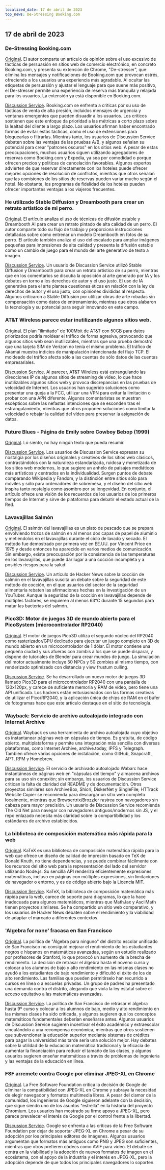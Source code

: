 ```yaml
---
localized_date: 17 de abril de 2023
top_news: De-Stressing Booking.com
---
```




<CallToAction />

<Steps>

## 17 de abril de 2023

### De-Stressing Booking.com

[Original](https://www.alexcharlton.co/projects/booking-com-de-stresser).
El autor comparte un artículo de opinión sobre el uso excesivo de tácticas de persuasión en sitios web de comercio electrónico, en concreto Booking.com, y presenta su extensión de Chrome, "De-stresser", que elimina los mensajes y notificaciones de Booking.com que provocan estrés, ofreciendo a los usuarios una experiencia más agradable. Al ocultar las etiquetas de persuasión y ajustar el lenguaje para que suene más positivo, el De-stresser permite una experiencia de reserva más tranquila y relajada para los usuarios. La extensión ya está disponible en Booking.com.

[Discussion Service](http://news.ycombinator.com/item?id=35590734).
Booking.com se enfrenta a críticas por su uso de tácticas de venta de alta presión, incluidos mensajes de urgencia y ventanas emergentes que pueden disuadir a los usuarios. Los críticos sostienen que este enfoque da prioridad a las métricas a corto plazo sobre la lealtad del cliente a largo plazo. Los usuarios afirman haber encontrado formas de evitar estas tácticas, como el uso de extensiones para bloquearlas o filtrarlas. Mientras tanto, los usuarios de Discussion Service debaten sobre las ventajas de las pruebas A/B, y algunos señalan su potencial para crear "patrones oscuros" en los sitios web. A pesar de estas preocupaciones, muchos usuarios siguen utilizando agregadores de reservas como Booking.com y Expedia, ya sea por comodidad o porque ofrecen precios y políticas de cancelación favorables. Algunos expertos advierten de que reservar directamente con los hoteles puede ofrecer mejores opciones de resolución de conflictos, mientras que otros señalan que las comisiones de los sitios de reservas pueden variar mucho según el hotel. No obstante, los programas de fidelidad de los hoteles pueden ofrecer importantes ventajas a los viajeros frecuentes.

### He utilizado Stable Diffusion y Dreambooth para crear un retrato artístico de mi perro.

[Original](https://www.shruggingface.com/blog/how-i-used-stable-diffusion-and-dreambooth-to-create-a-painted-portrait-of-my-dog).
El artículo analiza el uso de técnicas de difusión estable y Dreambooth AI para crear un retrato pintado de alta calidad de un perro. El autor comparte todo su flujo de trabajo y proporciona instrucciones detalladas sobre cómo entrenar un modelo Dreambooth en fotos de su perro. El artículo también analiza el uso del escalado para ampliar imágenes pequeñas para impresiones de alta calidad y presenta la difusión estable como un cambio de juego para el mundo del arte generativo de texto a imagen.

[Discussion Service](http://news.ycombinator.com/item?id=35592847).
Un usuario de Discussion Service utilizó Stable Diffusion y Dreambooth para crear un retrato artístico de su perro, mientras que en los comentarios se discutía la oposición al arte generado por IA y los debates en torno a los derechos de autor y el uso justo. El uso de IA generativa para el arte plantea cuestiones éticas en relación con la ley de derechos de autor y el uso justo, con opiniones divididas al respecto. Algunos criticaron a Stable Diffusion por utilizar obras de arte robadas sin compensación como datos de entrenamiento, mientras que otros alabaron la tecnología y su potencial para seguir innovando en este campo.

### AT&T Wireless parece estar inutilizando algunos sitios web.

[Original](https://adriano.fyi/post/2023/2023-04-16-att-traffic-shaping-makes-websites-unusable/).
El plan "ilimitado" de 100Mbit de AT&T con 50GB para datos priorizados podría moldear el tráfico de forma agresiva, provocando que algunos sitios web sean inutilizables, mientras que una prueba demostró que una tarjeta SIM de Verizon no tenía el mismo problema. El tráfico de Akamai muestra indicios de manipulación intencionada del flujo TCP. El moldeado del tráfico afecta sólo a las cuentas de sólo datos de las cuentas empresariales.

[Discussion Service](http://news.ycombinator.com/item?id=35592607).
Al parecer, AT&T Wireless está estrangulando las direcciones IP de algunos sitios de streaming de vídeo, lo que hace inutilizables algunos sitios web y provoca discrepancias en las pruebas de velocidad de Internet. Los usuarios han sugerido soluciones como presentar una queja a la FCC, utilizar una VPN para evitar la limitación o probar con una APN diferente. Algunos comentaristas se muestran escépticos sobre las nefastas intenciones que se esconden tras el estrangulamiento, mientras que otros proponen soluciones como limitar la velocidad o rebajar la calidad del vídeo para preservar la asignación de datos.

### Future Blues - Página de Emily sobre Cowboy Bebop (1999)

[Original](https://futureblues.com/).
Lo siento, no hay ningún texto que pueda resumir.

[Discussion Service](http://news.ycombinator.com/item?id=35589124).
Los usuarios de Discussion Service expresan su nostalgia por los diseños originales y creativos de los sitios web clásicos, contrastándolos con la naturaleza estandarizada, ruidosa y monetizada de los sitios web modernos, lo que sugiere un anhelo de paisajes mediáticos más artísticos y centrados en la individualidad. Surgen puntos de debate comparando Wikipedia y Fandom, y la distinción entre sitios sólo para móviles y sólo para ordenadores de sobremesa, y el diseño del sitio web inspira tanto nostalgia como asombro por su longevidad. En conjunto, el artículo ofrece una visión de los recuerdos de los usuarios de los primeros tiempos de Internet y sirve de plataforma para debatir el estado actual de la Red.

### Lavavajillas Salmón

[Original](https://en.wikipedia.org/wiki/Dishwasher_salmon).
El salmón del lavavajillas es un plato de pescado que se prepara envolviendo trozos de salmón en al menos dos capas de papel de aluminio y metiéndolos en el lavavajillas durante el ciclo de lavado y secado. El método fue demostrado por primera vez en EE.UU. por Vincent Price en 1975 y desde entonces ha aparecido en varios medios de comunicación. Sin embargo, existe preocupación por la consistencia de las temperaturas en los lavavajillas, que puede dar lugar a una cocción incompleta y a posibles riesgos para la salud.

[Discussion Service](http://news.ycombinator.com/item?id=35586683).
Un artículo de Hacker News sobre la cocción de salmón en el lavavajillas suscita un debate sobre la seguridad de este método de cocción, en el que usuarios del sector de la seguridad alimentaria rebaten las afirmaciones hechas en la investigación de un YouTuber. Aunque la seguridad de la cocción en lavavajillas depende de múltiples factores, se requieren al menos 63°C durante 15 segundos para matar las bacterias del salmón.

### Pico3D: Motor de juegos 3D de mundo abierto para el PicoSystem (microcontrolador RP2040)

[Original](https://github.com/bernhardstrobl/Pico3D).
El motor de juegos Pico3D utiliza el segundo núcleo del RP2040 como rasterizador/GPU dedicado para ejecutar un juego completo en 3D de mundo abierto en un microcontrolador de 1 dólar. El motor contiene una pequeña ciudad y sus afueras con zombis a los que se puede disparar, y dispone de tutoriales de Blender para crear mundos de juego. La simulación del motor actualmente incluye 50 NPCs y 50 zombies al mismo tiempo, con renderizado optimizado con distancia y view frustum culling.

[Discussion Service](http://news.ycombinator.com/item?id=35589172).
Se ha desarrollado un nuevo motor de juegos 3D llamado Pico3D para el microcontrolador RP2040 con una pantalla de 120x120px, y carece de suficiente memoria y RAM de vídeo, pero tiene una API unificada. Los hackers están entusiasmados con las formas creativas de utilizar el Pico/RP2040, y la aplicación única de chips de RAM en el búfer de fotogramas hace que este artículo destaque en el sitio de tecnología.

### Wayback: Servicio de archivo autoalojado integrado con Internet Archive

[Original](https://github.com/wabarc/wayback).
Wayback es una herramienta de archivo autoalojada cuyo objetivo es instantanear páginas web en cápsulas de tiempo. Es gratuita, de código abierto, multiplataforma y permite una integración más sencilla con diversas plataformas, como Internet Archive, archive.today, IPFS y Telegraph. También ofrece varias opciones de instalación, como GitHub, Snapcraft, APT, RPM y Homebrew.

[Discussion Service](http://news.ycombinator.com/item?id=35586845).
El servicio de archivado autoalojado Wabarc hace instantáneas de páginas web en "cápsulas del tiempo" y almacena archivos para su uso sin conexión; sin embargo, los usuarios de Discussion Service critican la falta de claridad del README y de documentación. Otros proyectos similares son ArchiveBox, Shiori, DiskerNet y SingleFile; HTTrack Website Copier se recomienda para descargar un sitio web completo localmente, mientras que Browsertrix/Brozzler rastrea con navegadores sin cabeza para mayor precisión. Un usuario de Discussion Service recomienda The Old Net para navegar con navegadores antiguos/modernos sin JS, y el repo enlazado necesita más claridad sobre la compartibilidad y los estándares de archivo establecidos.

### La biblioteca de composición matemática más rápida para la web

[Original](https://katex.org/).
KaTeX es una biblioteca de composición matemática rápida para la web que ofrece un diseño de calidad de impresión basado en TeX de Donald Knuth, no tiene dependencias, y se puede combinar fácilmente con los recursos del sitio web para la representación del lado del servidor utilizando Node.js. Su sencilla API renderiza eficientemente expresiones matemáticas, incluso en páginas con múltiples expresiones, sin limitaciones de navegador o entorno, y es de código abierto bajo la Licencia MIT.

[Discussion Service](http://news.ycombinator.com/item?id=35588985).
KaTeX, la biblioteca de composición matemática más rápida para la web, carece de soporte para diagramas, lo que la hace inadecuada para algunos matemáticos, mientras que MathJax y AsciiMath tienen proyectos similares. Se ha compartido un sitio web comparativo, y los usuarios de Hacker News debaten sobre el rendimiento y la viabilidad de adaptar el marcado a diferentes contextos.

### 'Algebra for none' fracasa en San Francisco

[Original](https://www.joannejacobs.com/post/algebra-for-none-fails-in-san-francisco).
La política de "Álgebra para ninguno" del distrito escolar unificado de San Francisco no consiguió mejorar el rendimiento de los estudiantes negros e hispanos en matemáticas avanzadas, según un estudio realizado por profesores de Stanford, lo que provocó un aumento de la brecha de rendimiento. La decisión de retrasar el álgebra hasta el noveno curso y colocar a los alumnos de bajo y alto rendimiento en las mismas clases no ayudó a los estudiantes de bajo rendimiento y dificultó el éxito de los de alto rendimiento. Las familias que pueden permitírselo han recurrido a cursos en línea o a escuelas privadas. Un grupo de padres ha presentado una demanda contra el distrito, alegando que viola la ley estatal sobre el acceso equitativo a las matemáticas avanzadas.

[Discussion Service](http://news.ycombinator.com/item?id=35595026).
La política de San Francisco de retrasar el álgebra hasta 9º curso y colocar a los alumnos de bajo, medio y alto rendimiento en las mismas clases ha sido criticada, y algunos sugieren que los conceptos matemáticos fundamentales deberían enseñarse antes. Algunos usuarios de Discussion Service sugieren incentivar el éxito académico y extraescolar vinculándolo a una recompensa económica, mientras que otros sostienen que subvencionar la educación superior mediante sistemas de créditos para pagar la universidad más tarde sería una solución mejor. Hay debates sobre la utilidad de la educación matemática tradicional y la eficacia de aumentar la financiación para reducir el tamaño de las clases, y algunos usuarios sugieren enseñar matemáticas a través de problemas de ingeniería y las ventajas de la educación en línea.

### FSF arremete contra Google por eliminar JPEG-XL en Chrome

[Original](https://www.phoronix.com/news/FSF-Slams-Google-JPEG-XL).
La Free Software Foundation critica la decisión de Google de eliminar la compatibilidad con JPEG-XL en Chrome y subraya la necesidad de elegir navegador y formatos multimedia libres. A pesar del clamor de la comunidad, los ingenieros de Google siguieron adelante con la decisión, que sigue siendo uno de los asuntos "estrella" en la historia del proyecto Chromium. Los usuarios han mostrado su firme apoyo a JPEG-XL, pero parece prevalecer el interés de Google por el control frente a la libertad.

[Discussion Service](http://news.ycombinator.com/item?id=35589179).
Google se enfrenta a las críticas de la Free Software Foundation por dejar de soportar JPEG-XL en Chrome a pesar de su adopción por los principales editores de imágenes. Algunos usuarios argumentan que formatos más antiguos como PNG y JPEG son suficientes, mientras que otros prefieren códecs como AVIF para vídeo. El debate se centra en la viabilidad y la adopción de nuevos formatos de imagen en el ecosistema, con el apoyo de la industria y el interés en JPEG-XL, pero la adopción depende de que todos los principales navegadores lo soporten.

</Steps>
